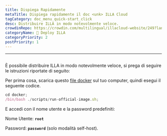 ```yaml
---
title: Dispiega Rapidamente
metaTitle: Dispiega rapidamente il doc <unk> ILLA Cloud
tagCategory: doc_menu_quick-start_click
desc: Distribuire ILLA in modo notevolmente veloce.
crowdinRepo: https://crowdin.com/multilingual/illacloud-website/249?languages=it&filter=basic&value=0
categoryName: 👷 Deploy ILLA
categoryPriority: 2
postPriority: 1
---
```


* * *

## <h2 hidden>Dispiega rapidamente</h2>

È possibile distribuire ILLA in modo notevolmente veloce, si prega di seguire le istruzioni riportate di seguito:

Per prima cosa, scarica questo [file docker](https://github.com/illacloud/deploy-illa-manually/tree/main/docker) sul tuo computer, quindi esegui il seguente codice.

```jsx
cd docker;
/bin/bash ./scripts/run-official-image.sh;
```

E accedi con il nome utente e la password predefiniti:

Nome Utente: **`root`**

Password: **`password`** (solo modalità self-host).
